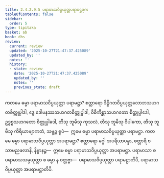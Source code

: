 ```yaml
---
title: 2.4.2.9.5 ပရာမာသဝိပ္ပယုတ္တပရာမဋ္ဌဒုက
tableOfContents: false
sidebar:
  order: 5
type: tipitaka
basket: ab
book: dhs
review:
  current: review
  updated: '2025-10-27T21:47:37.425089'
  updated_by: ''
  notes: ''
  history:
  - state: review
    date: '2025-10-27T21:47:37.425089'
    updated_by: ''
    notes: ''
    previous_state: draft
---
```



<ReviewStatus review={frontmatter.review} showDetails={true} />

<HypothesisAnnotation frontmatter={frontmatter} />

<DynamicBreadcrumb />

<Division number="1523" book="dhs" e="ch" v="29" p="286">

<Paragraph number="2234" book="dhs">
ကတမေ ဓမ္မာ ပရာမာသဝိပ္ပယုတ္တာ ပရာမဋ္ဌာ? စတ္တာရော ဒိဋ္ဌိဂတဝိပ္ပယုတ္တလောဘသဟဂတစိတ္တုပ္ပါဒါ, ဒွေ ဒေါမနဿသဟဂတစိတ္တုပ္ပါဒါ, ဝိစိကိစ္ဆာသဟဂတော စိတ္တုပ္ပါဒေါ, ဥဒ္ဓစ္စသဟဂတော စိတ္တုပ္ပါဒေါ, တီသု ဘူမီသု ကုသလံ, တီသု ဘူမီသု ဝိပါကော, တီသု ဘူမီသု ကိရိယာဗျာကတံ, သဗ္ဗဉ္စ ရူပံ—  ဣမေ ဓမ္မာ ပရာမာသဝိပ္ပယုတ္တာ ပရာမဋ္ဌာ.
</Paragraph>

</Division>
<Division number="1524" book="dhs" e="ch" v="29" p="286">

<Paragraph number="2235" book="dhs">
ကတမေ ဓမ္မာ ပရာမာသဝိပ္ပယုတ္တာ အပရာမဋ္ဌာ? စတ္တာရော မဂ္ဂါ အပရိယာပန္နာ, စတ္တာရိ စ သာမညဖလာနိ, နိဗ္ဗာနဉ္စ—  ဣမေ ဓမ္မာ ပရာမာသဝိပ္ပယုတ္တာ အပရာမဋ္ဌာ. ပရာမာသာ စ ပရာမာသသမ္ပယုတ္တာ စ ဓမ္မာ န ဝတ္တဗ္ဗာ—  ပရာမာသဝိပ္ပယုတ္တာ ပရာမဋ္ဌာတိပိ, ပရာမာသဝိပ္ပယုတ္တာ အပရာမဋ္ဌာတိပိ.
</Paragraph>
</Division>